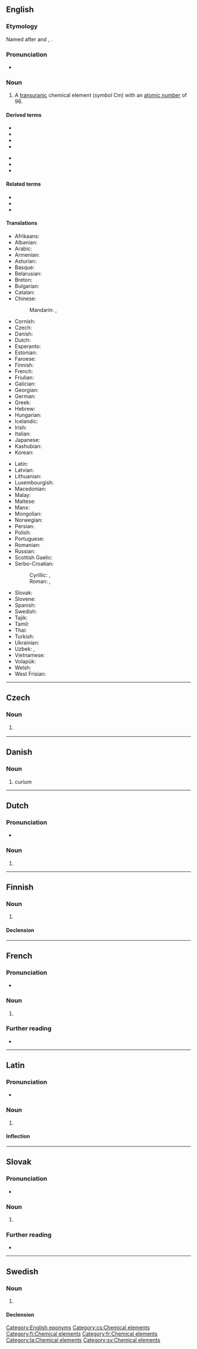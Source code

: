 {{also|Curium}}
==English==
{{elements|Cm|americium|Am|berkelium|Bk}}

===Etymology===
Named after {{w|Pierre Curie|Pierre}} and {{w|Marie Curie}}, {{suffix|en||ium}}.

===Pronunciation===
* {{IPA|/ˈkjʊəriəm/|lang=en}}

===Noun===
{{en-noun|-}}
{{wikipedia}}

# A [[transuranic]] chemical element (''symbol'' Cm) with an [[atomic number]] of 96.

====Derived terms====
{{der-top}}
* {{l|en|curium bromide}}
* {{l|en|curium chloride}}
* {{l|en|curium dioxide}}
* {{l|en|curium iodide}}
{{der-mid}}
* {{l|en|curium oxide}}
* {{l|en|curium tetrafluoride}}
* {{l|en|curium trioxide}}
{{der-bottom}}

====Related terms====
* {{l|en|curate}}
* {{l|en|curie}}
* {{l|en|curite}}

====Translations====
{{trans-top|chemical element}}
* Afrikaans: {{t|af|kurium}}
* Albanian: {{t|sq|kirium}}
* Arabic: {{t|ar|كُورْيُوم|tr=kuryum|m}}
* Armenian: {{t|hy|կյուրիում}}
* Asturian: {{t|ast|curiu|m}}
* Basque: {{t|eu|kurioa}}
* Belarusian: {{t|be|кю́рый|m}}
* Breton: {{t+|br|kuriom}}
* Bulgarian: {{t|bg|кю́рий|m}}
* Catalan: {{t+|ca|curi|m}}
* Chinese:
*: Mandarin: {{t+|cmn|鋦}}, {{t+|cmn|锔|tr=jú}}
* Cornish: {{t|kw|curyum}}
* Czech: {{t+|cs|curium|n}}
* Danish: {{t+|da|curium|n}}
* Dutch: {{t+|nl|curium|n}}
* Esperanto: {{t+|eo|kuriumo}}
* Estonian: {{t+|et|kuurium}}
* Faroese: {{t|fo|kurium|n}}
* Finnish: {{t+|fi|curium}}
* French: {{t+|fr|curium|m}}
* Friulian: {{t|fur|curi}}
* Galician: {{t+|gl|curio|m}}
* Georgian: {{t|ka|კიურიუმი}}
* German: {{t+|de|Curium|n}}
* Greek: {{t+|el|κιούριο|n}}
* Hebrew: {{t|he|קיוריום|tr=qyuryum}}
* Hungarian: {{t+|hu|kűrium}}
* Icelandic: {{t+|is|kúrín}}
* Irish: {{t|ga|ciúiriam}}
* Italian: {{t+|it|curio|m}}
* Japanese: {{t+|ja|キュリウム|tr=kyuriumu}}
* Kashubian: {{t|csb|czur|m}}
* Korean: {{t+|ko|퀴륨}}
{{trans-mid}}
* Latin: {{t+|la|curium}}
* Latvian: {{t|lv|kirijs}}
* Lithuanian: {{t+|lt|kiuris}}
* Luxembourgish: {{t|lb|Kurium}}
* Macedonian: {{t|mk|кириум|m}}
* Malay: {{t|ms|kurium}}
* Maltese: {{t|mt|kurjum}}
* Manx: {{t|gv|curium}}
* Mongolian: {{t+|mn|кюри}}
* Norwegian: {{t|no|curium}}
* Persian: {{t|fa|کوریم|tr=kuriom|sc=fa-Arab}}
* Polish: {{t+|pl|kiur|m}}
* Portuguese: {{t+|pt|cúrio|m}}
* Romanian: {{t+|ro|curiu|n}}
* Russian: {{t+|ru|кю́рий|m}}
* Scottish Gaelic: {{t|gd|cùriam}}
* Serbo-Croatian:
*: Cyrillic: {{t|sh|кириj|m}}, {{t|sh|кириjум|m}}
*: Roman: {{t+|sh|kirij|m}}, {{t|sh|kirijum|m}}
* Slovak: {{t|sk|curium|n}}
* Slovene: {{t+|sl|kirij}}
* Spanish: {{t+|es|curio|m}}
* Swedish: {{t+|sv|curium|n}}
* Tajik: {{t|tg|кюрий}}
* Tamil: {{t+|ta|கியூரியம்}}
* Thai: {{t+|th|คูเรียม}}
* Turkish: {{t+|tr|küriyum}}
* Ukrainian: {{t|uk|кю́рiй|m}}
* Uzbek: {{t+|uz|кюрий|sc=Cyrl}}, {{t+|uz|kyuriy}}
* Vietnamese: {{t|vi|curi}}
* Volapük: {{t+|vo|kurin}}
* Welsh: {{t|cy|curiwm}}
* West Frisian: {{t|fy|curium}}
{{trans-bottom}}

[[Category:English eponyms]]

----

==Czech==

===Noun===
{{cs-noun|g=n}}

# {{l|en|curium}} {{gloss|transuranic chemical element with an atomic number of 96}}

[[Category:cs:Chemical elements]]

----

==Danish==

===Noun===
{{da-noun}}

# curium

----

==Dutch==
{{wikipedia|lang=nl}}
{{elements|Cm|americium|Am|berkelium|Bk|lang=nl}}

===Pronunciation===
* {{audio|Nl-curium.ogg|Audio|lang=nl}}

===Noun===
{{nl-noun|n|-|-}}

# {{l|en|curium}}

----

==Finnish==
{{wikipedia|lang=fi}}

===Noun===
{{fi-noun}}

# {{l|en|curium}}

====Declension====
{{fi-decl-risti|curium|||a|i=0}}

[[Category:fi:Chemical elements]]

----

==French==
{{wikipedia|lang=fr}}

===Pronunciation===
* {{fr-IPA}}

===Noun===
{{fr-noun|m|-}}

# {{l|en|curium}}

===Further reading===
* {{R:TLFi}}

[[Category:fr:Chemical elements]]

----

==Latin==
{{wikipedia|lang=la}}

===Pronunciation===
* {{la-IPA|curium}}

===Noun===
{{la-noun|curium|curiī|n|second}}

# {{l|en|curium}}

====Inflection====
{{la-decl-2nd-N|curi}}

[[Category:la:Chemical elements]]

----

==Slovak==
{{elements|Cm|amerícium|Am|berkélium|Bk|lang=sk}}

===Pronunciation===
* {{IPA|/ˈkyrium/|lang=sk}}

===Noun===
{{sk-noun|g=n|gen=curia|decl=mesto}}

# {{l|en|curium}} {{gloss|element}}

===Further reading===
* {{R:SDK}}

----

==Swedish==

===Noun===
{{sv-noun|n}}

# {{l|en|curium}}

====Declension====
{{sv-noun-unc-irreg-n|2=curiumet}}

[[Category:sv:Chemical elements]]